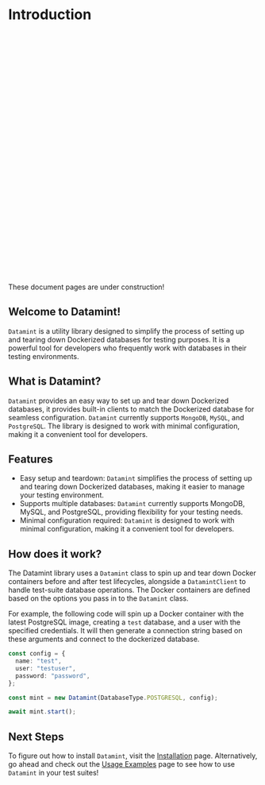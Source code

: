 # Introduction

<div role="alert" className="alert alert-warning rounded-sm mt-4">
  <svg
    xmlns="http://www.w3.org/2000/svg"
    className="stroke-current shrink-0 h-6 w-6"
    fill="none"
    viewBox="0 0 24 24"
  >
    <path
      strokeLinecap="round"
      strokeLinejoin="round"
      strokeWidth="2"
      d="M12 9v2m0 4h.01m-6.938 4h13.856c1.54 0 2.502-1.667 1.732-3L13.732 4c-.77-1.333-2.694-1.333-3.464 0L3.34 16c-.77 1.333.192 3 1.732 3z"
    />
  </svg>
  <span>These document pages are under construction!</span>
</div>

## Welcome to Datamint!

`Datamint` is a utility library designed to simplify the process of setting up and tearing down Dockerized databases for testing purposes. It is a powerful tool for developers who frequently work with databases in their testing environments.

## What is Datamint?

`Datamint` provides an easy way to set up and tear down Dockerized databases, it provides built-in clients to match the Dockerized database for seamless configuration. `Datamint` currently supports `MongoDB`, `MySQL`, and `PostgreSQL`. The library is designed to work with minimal configuration, making it a convenient tool for developers.

## Features

- Easy setup and teardown: `Datamint` simplifies the process of setting up and tearing down Dockerized databases, making it easier to manage your testing environment.
- Supports multiple databases: `Datamint` currently supports MongoDB, MySQL, and PostgreSQL, providing flexibility for your testing needs.
- Minimal configuration required: `Datamint` is designed to work with minimal configuration, making it a convenient tool for developers.

## How does it work?

The Datamint library uses a `Datamint` class to spin up and tear down Docker containers before and after test lifecycles, alongside a `DatamintClient` to handle test-suite database operations. The Docker containers are defined based on the options you pass in to the `Datamint` class.

For example, the following code will spin up a Docker container with the latest PostgreSQL image, creating a `test` database, and a user with the specified credentials. It will then generate a connection string based on these arguments and connect to the dockerized database.

```ts filename="demo.ts" copy
const config = {
  name: "test",
  user: "testuser",
  password: "password",
};

const mint = new Datamint(DatabaseType.POSTGRESQL, config);

await mint.start();
```

## Next Steps

To figure out how to install `Datamint`, visit the [Installation](installation.mdx) page. Alternatively, go ahead and check out the [Usage Examples](usage-examples.mdx) page to see how
to use `Datamint` in your test suites!
